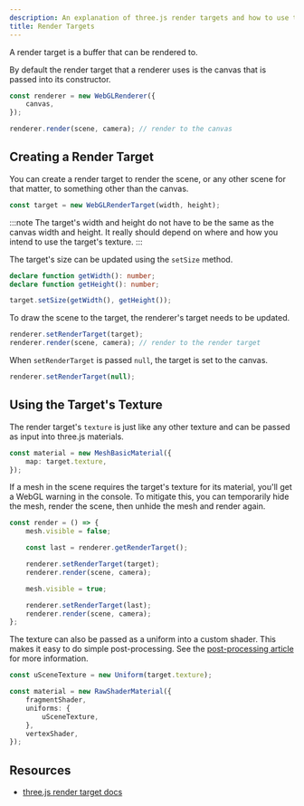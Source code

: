 ```yaml
---
description: An explanation of three.js render targets and how to use them.
title: Render Targets
---
```



A render target is a buffer that can be rendered to.

<App client:only />

By default the render target that a renderer uses is the canvas that is passed into its constructor.

```ts
const renderer = new WebGLRenderer({
	canvas,
});

renderer.render(scene, camera); // render to the canvas
```

## Creating a Render Target

You can create a render target to render the scene, or any other scene for that matter, to something other than the canvas.

```ts
const target = new WebGLRenderTarget(width, height);
```

:::note
The target's width and height do not have to be the same as the canvas width and height. It really should depend on where and how you intend to use the target's texture.
:::

The target's size can be updated using the `setSize` method.

```ts
declare function getWidth(): number;
declare function getHeight(): number;

target.setSize(getWidth(), getHeight());
```

To draw the scene to the target, the renderer's target needs to be updated.

```ts
renderer.setRenderTarget(target);
renderer.render(scene, camera); // render to the render target
```

When `setRenderTarget` is passed `null`, the target is set to the canvas.

```ts
renderer.setRenderTarget(null);
```

## Using the Target's Texture

The render target's `texture` is just like any other texture and can be passed as input into three.js materials.

```ts
const material = new MeshBasicMaterial({
	map: target.texture,
});
```

If a mesh in the scene requires the target's texture for its material, you'll get a WebGL warning in the console. To mitigate this, you can temporarily hide the mesh, render the scene, then unhide the mesh and render again.

```ts
const render = () => {
	mesh.visible = false;

	const last = renderer.getRenderTarget();

	renderer.setRenderTarget(target);
	renderer.render(scene, camera);

	mesh.visible = true;

	renderer.setRenderTarget(last);
	renderer.render(scene, camera);
};
```

The texture can also be passed as a uniform into a custom shader. This makes it easy to do simple post-processing. See the [post-processing article](/techniques/03-post-processing) for more information.

```ts
const uSceneTexture = new Uniform(target.texture);

const material = new RawShaderMaterial({
	fragmentShader,
	uniforms: {
		uSceneTexture,
	},
	vertexShader,
});
```

## Resources

- [three.js render target docs](https://threejs.org/manual/#en/rendertargets)
